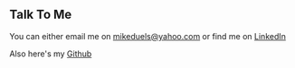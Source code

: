 ## Talk To Me

You can either email me on [mikeduels@yahoo.com](mailto:mikedules@yahoo.com) or find me on [LinkedIn](https://www.linkedin.com/in/michael-walker-746b8597/)

Also here's my [Github](https://github.com/Mohcka)